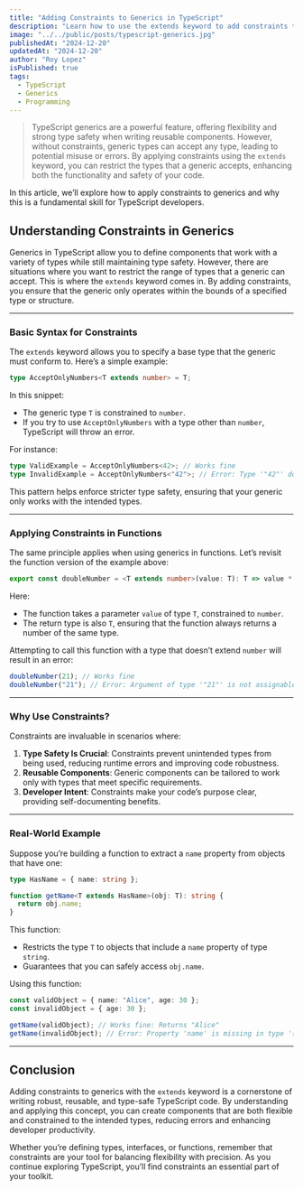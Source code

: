 ```yaml
---
title: "Adding Constraints to Generics in TypeScript"
description: "Learn how to use the extends keyword to add constraints to generics in TypeScript, enhancing flexibility and type safety in your code."
image: "../../public/posts/typescript-generics.jpg"
publishedAt: "2024-12-20"
updatedAt: "2024-12-20"
author: "Roy Lopez"
isPublished: true
tags:
  - TypeScript
  - Generics
  - Programming
---
```


> TypeScript generics are a powerful feature, offering flexibility and strong type safety when writing reusable components. However, without constraints, generic types can accept any type, leading to potential misuse or errors. By applying constraints using the `extends` keyword, you can restrict the types that a generic accepts, enhancing both the functionality and safety of your code.

In this article, we’ll explore how to apply constraints to generics and why this is a fundamental skill for TypeScript developers.

## Understanding Constraints in Generics

Generics in TypeScript allow you to define components that work with a variety of types while still maintaining type safety. However, there are situations where you want to restrict the range of types that a generic can accept. This is where the `extends` keyword comes in. By adding constraints, you ensure that the generic only operates within the bounds of a specified type or structure.

---

### Basic Syntax for Constraints

The `extends` keyword allows you to specify a base type that the generic must conform to. Here’s a simple example:

```typescript
type AcceptOnlyNumbers<T extends number> = T;
```

In this snippet:

- The generic type `T` is constrained to `number`.
- If you try to use `AcceptOnlyNumbers` with a type other than `number`, TypeScript will throw an error.

For instance:

```typescript
type ValidExample = AcceptOnlyNumbers<42>; // Works fine
type InvalidExample = AcceptOnlyNumbers<"42">; // Error: Type '"42"' does not satisfy the constraint 'number'.
```

This pattern helps enforce stricter type safety, ensuring that your generic only works with the intended types.

---

### Applying Constraints in Functions

The same principle applies when using generics in functions. Let’s revisit the function version of the example above:

```typescript
export const doubleNumber = <T extends number>(value: T): T => value * 2;
```

Here:

- The function takes a parameter `value` of type `T`, constrained to `number`.
- The return type is also `T`, ensuring that the function always returns a number of the same type.

Attempting to call this function with a type that doesn’t extend `number` will result in an error:

```typescript
doubleNumber(21); // Works fine
doubleNumber("21"); // Error: Argument of type '"21"' is not assignable to parameter of type 'number'.
```

---

### Why Use Constraints?

Constraints are invaluable in scenarios where:

1. **Type Safety Is Crucial**: Constraints prevent unintended types from being used, reducing runtime errors and improving code robustness.
2. **Reusable Components**: Generic components can be tailored to work only with types that meet specific requirements.
3. **Developer Intent**: Constraints make your code’s purpose clear, providing self-documenting benefits.

---

### Real-World Example

Suppose you’re building a function to extract a `name` property from objects that have one:

```typescript
type HasName = { name: string };

function getName<T extends HasName>(obj: T): string {
  return obj.name;
}
```

This function:

- Restricts the type `T` to objects that include a `name` property of type `string`.
- Guarantees that you can safely access `obj.name`.

Using this function:

```typescript
const validObject = { name: "Alice", age: 30 };
const invalidObject = { age: 30 };

getName(validObject); // Works fine: Returns "Alice"
getName(invalidObject); // Error: Property 'name' is missing in type '{ age: number }'.
```

---

## Conclusion

Adding constraints to generics with the `extends` keyword is a cornerstone of writing robust, reusable, and type-safe TypeScript code. By understanding and applying this concept, you can create components that are both flexible and constrained to the intended types, reducing errors and enhancing developer productivity.

Whether you’re defining types, interfaces, or functions, remember that constraints are your tool for balancing flexibility with precision. As you continue exploring TypeScript, you’ll find constraints an essential part of your toolkit.
